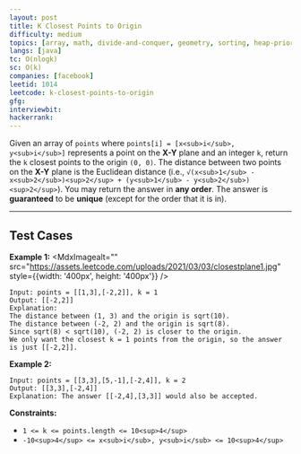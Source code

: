 ```yaml
---
layout: post
title: K Closest Points to Origin
difficulty: medium
topics: [array, math, divide-and-conquer, geometry, sorting, heap-priority-queue, quickselect]
langs: [java]
tc: O(nlogk)
sc: O(k)
companies: [facebook]
leetid: 1014
leetcode: k-closest-points-to-origin
gfg: 
interviewbit: 
hackerrank: 
---
```

Given an array of `points` where `points[i] = [x<sub>i</sub>, y<sub>i</sub>]` represents a point on the **X-Y** plane and an integer `k`, return the `k` closest points to the origin `(0, 0)`.
The distance between two points on the **X-Y** plane is the Euclidean distance (i.e., `√(x<sub>1</sub> - x<sub>2</sub>)<sup>2</sup> + (y<sub>1</sub> - y<sub>2</sub>)<sup>2</sup>`).
You may return the answer in **any order**. The answer is **guaranteed** to be **unique** (except for the order that it is in).
 
---
## Test Cases
**Example 1:**
<MdxImagealt="" src="https://assets.leetcode.com/uploads/2021/03/03/closestplane1.jpg" style={{width: '400px', height: '400px'}} />
```
Input: points = [[1,3],[-2,2]], k = 1
Output: [[-2,2]]
Explanation:
The distance between (1, 3) and the origin is sqrt(10).
The distance between (-2, 2) and the origin is sqrt(8).
Since sqrt(8) < sqrt(10), (-2, 2) is closer to the origin.
We only want the closest k = 1 points from the origin, so the answer is just [[-2,2]].
```

**Example 2:**
```
Input: points = [[3,3],[5,-1],[-2,4]], k = 2
Output: [[3,3],[-2,4]]
Explanation: The answer [[-2,4],[3,3]] would also be accepted.
```
 
**Constraints:**
	
* `1 <= k <= points.length <= 10<sup>4</sup>`
* `-10<sup>4</sup> <= x<sub>i</sub>, y<sub>i</sub> <= 10<sup>4</sup>`
